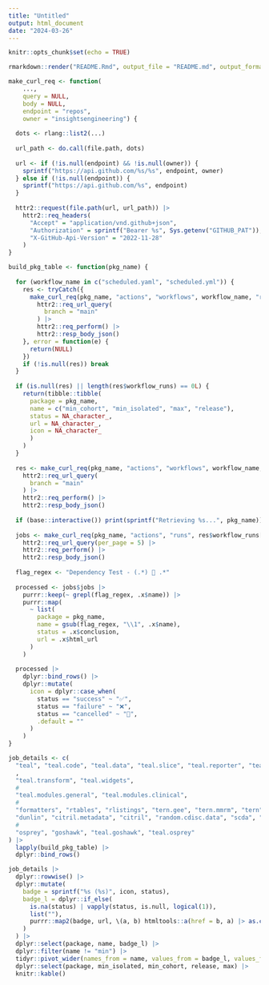 ```yaml
---
title: "Untitled"
output: html_document
date: "2024-03-26"
---
```


```r
knitr::opts_chunk$set(echo = TRUE)
```

```r
rmarkdown::render("README.Rmd", output_file = "README.md", output_format = "md_document")
```


```r
make_curl_req <- function(
    ..., 
    query = NULL, 
    body = NULL, 
    endpoint = "repos", 
    owner = "insightsengineering") {
  
  dots <- rlang::list2(...)
  
  url_path <- do.call(file.path, dots)
  
  url <- if (!is.null(endpoint) && !is.null(owner)) {
    sprintf("https://api.github.com/%s/%s", endpoint, owner)
  } else if (!is.null(endpoint)) {
    sprintf("https://api.github.com/%s", endpoint)
  }
  
  httr2::request(file.path(url, url_path)) |> 
    httr2::req_headers(
      "Accept" = "application/vnd.github+json",
      "Authorization" = sprintf("Bearer %s", Sys.getenv("GITHUB_PAT")),
      "X-GitHub-Api-Version" = "2022-11-28"
    )
}

build_pkg_table <- function(pkg_name) {
  
  for (workflow_name in c("scheduled.yaml", "scheduled.yml")) {
    res <- tryCatch({
      make_curl_req(pkg_name, "actions", "workflows", workflow_name, "runs") |> 
        httr2::req_url_query(
          branch = "main"
        ) |> 
        httr2::req_perform() |> 
        httr2::resp_body_json()
    }, error = function(e) {
      return(NULL)
    })
    if (!is.null(res)) break
  }
  
  if (is.null(res) || length(res$workflow_runs) == 0L) {
    return(tibble::tibble(
      package = pkg_name,
      name = c("min_cohort", "min_isolated", "max", "release"),
      status = NA_character_,
      url = NA_character_,
      icon = NA_character_
      )
    )
  }
  
  res <- make_curl_req(pkg_name, "actions", "workflows", workflow_name, "runs") |> 
    httr2::req_url_query(
      branch = "main"
    ) |> 
    httr2::req_perform() |> 
    httr2::resp_body_json()
  
  if (base::interactive()) print(sprintf("Retrieving %s...", pkg_name))
  
  jobs <- make_curl_req(pkg_name, "actions", "runs", res$workflow_runs[[1]]$id, "jobs") |> 
    httr2::req_url_query(per_page = 5) |> 
    httr2::req_perform() |> 
    httr2::resp_body_json()
  
  flag_regex <- "Dependency Test - (.*) 🔢 .*"
  
  processed <- jobs$jobs |> 
    purrr::keep(~ grepl(flag_regex, .x$name)) |> 
    purrr::map(
      ~ list(
        package = pkg_name,
        name = gsub(flag_regex, "\\1", .x$name), 
        status = .x$conclusion, 
        url = .x$html_url
      )
    )
  
  processed |> 
    dplyr::bind_rows() |>
    dplyr::mutate(
      icon = dplyr::case_when(
        status == "success" ~ "✅",
        status == "failure" ~ "❌",
        status == "cancelled" ~ "🚫",
        .default = ""
      )
    )
}
```

```r
job_details <- c(
  "teal", "teal.code", "teal.data", "teal.slice", "teal.reporter", "teal.logger"
  ,
  "teal.transform", "teal.widgets",
  #
  "teal.modules.general", "teal.modules.clinical",
  #
  "formatters", "rtables", "rlistings", "tern.gee", "tern.mmrm", "tern", "chevron",
  "dunlin", "citril.metadata", "citril", "random.cdisc.data", "scda", "scda.2022",
  #
  "osprey", "goshawk", "teal.goshawk", "teal.osprey"
) |> 
  lapply(build_pkg_table) |> 
  dplyr::bind_rows()
```


```r
job_details |> 
  dplyr::rowwise() |> 
  dplyr::mutate(
    badge = sprintf("%s (%s)", icon, status),
    badge_l = dplyr::if_else(
      is.na(status) | vapply(status, is.null, logical(1)), 
      list(""), 
      purrr::map2(badge, url, \(a, b) htmltools::a(href = b, a) |> as.character())
    )
  ) |> 
  dplyr::select(package, name, badge_l) |> 
  dplyr::filter(name != "min") |> 
  tidyr::pivot_wider(names_from = name, values_from = badge_l, values_fill = list("")) |> 
  dplyr::select(package, min_isolated, min_cohort, release, max) |> 
  knitr::kable()
```

